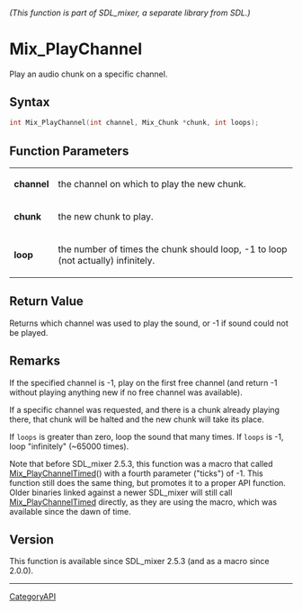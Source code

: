 ====== (This function is part of SDL_mixer, a separate library from SDL.) ======
= Mix_PlayChannel =

Play an audio chunk on a specific channel.

== Syntax ==

<syntaxhighlight lang='c'>
int Mix_PlayChannel(int channel, Mix_Chunk *chunk, int loops);
</syntaxhighlight>

== Function Parameters ==

{|
|'''channel'''
|the channel on which to play the new chunk.
|-
|'''chunk'''
|the new chunk to play.
|-
|'''loop'''
|the number of times the chunk should loop, -1 to loop (not actually) infinitely.
|}

== Return Value ==

Returns which channel was used to play the sound, or -1 if sound could not
be played.

== Remarks ==

If the specified channel is -1, play on the first free channel (and return
-1 without playing anything new if no free channel was available).

If a specific channel was requested, and there is a chunk already playing
there, that chunk will be halted and the new chunk will take its place.

If <code>loops</code> is greater than zero, loop the sound that many times.
If <code>loops</code> is -1, loop "infinitely" (~65000 times).

Note that before SDL_mixer 2.5.3, this function was a macro that called
[[Mix_PlayChannelTimed]]() with a fourth parameter ("ticks") of -1. This
function still does the same thing, but promotes it to a proper API
function. Older binaries linked against a newer SDL_mixer will still call
[[Mix_PlayChannelTimed]] directly, as they are using the macro, which was
available since the dawn of time.

== Version ==

This function is available since SDL_mixer 2.5.3 (and as a macro since
2.0.0).

----
[[CategoryAPI]]


